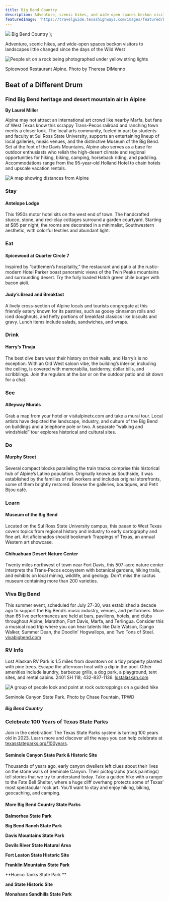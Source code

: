 ```yaml
---
title: Big Bend Country
description: Adventure, scenic hikes, and wide-open spaces beckon visitors to landscapes little changed since the days of the Wild West
featuredImage: 'https://travelguide.texashighways.com/images/featured/big-bend-country.jpg'
---
```


  <span>
    <img class="region-title-map" src={`../images/map-big-bend.png`}/>
    Big Bend Country
  </span>
);

<PageDescription>

Adventure, scenic hikes, and wide-open spaces beckon visitors to landscapes little changed since the days of the Wild West

</PageDescription>

<Row>

<Column colSm={12} colMd={6} colLg={10}>

![People sit on a rock being photographed under yellow string lights](images/big-bend-spicewood-restaurant-alpine.jpg)
<Caption>Spicewood Restaurant Alpine. Photo by Theresa DiMenno</Caption>

## **Beat of a Different Drum**

</Column>
</Row>

<Row>

<Column colSm={12} colMd={6} colLg={8}>

### Find Big Bend heritage and desert mountain air in Alpine

**By Laurel Miller**

Alpine may not attract an international art crowd like nearby Marfa, but fans of West Texas know this scrappy Trans-Pecos railroad and ranching town merits a closer look. The local arts community, fueled in part by students and faculty at Sul Ross State University, supports an entertaining lineup of local galleries, music venues, and the distinctive Museum of the Big Bend. Set at the foot of the Davis Mountains, Alpine also serves as a base for outdoor enthusiasts who relish the high-desert climate and regional opportunities for hiking, biking, camping, horseback riding, and paddling. Accommodations range from the 95-year-old Holland Hotel to chain hotels and upscale vacation rentals. 

</Column>

<Column colSm={3} colMd={2} colLg={3}>

![A map showing distances from Alpine](images/big-bend-map-alpine.png)

</Column>

</Row>

<Row>

<Column colSm={12} colMd={5} colLg={8}>

### Stay

#### Antelope Lodge

This 1950s motor hotel sits on the west end of town. The handcrafted stucco, stone, and red-clay cottages surround a garden courtyard. Starting at $85 per night, the rooms are decorated in a minimalist, Southwestern aesthetic, with colorful textiles and abundant light.

### Eat

#### Spicewood at Quarter Circle 7

Inspired by “cattlemen’s hospitality,” the restaurant and patio at the rustic-modern Hotel Parker boast panoramic views of the Twin Peaks mountains and surrounding desert. Try the fully loaded Hatch green chile burger with bacon aioli.

#### Judy’s Bread and Breakfast

A lively cross-section of Alpine locals and tourists congregate at this friendly eatery known for its pastries, such as gooey cinnamon rolls and iced doughnuts, and hefty portions of breakfast classics like biscuits and gravy. Lunch items include salads, sandwiches, and wraps.

### Drink

#### Harry’s Tinaja

The best dive bars wear their history on their walls, and Harry’s is no exception. With an Old West saloon vibe, the building’s interior, including the ceiling, is covered with memorabilia, taxidermy, dollar bills, and scribblings. Join the regulars at the bar or on the outdoor patio and sit down for a chat.

### See

#### Alleyway Murals

Grab a map from your hotel or ­visitalpinetx.com and take a mural tour. Local artists have depicted the landscape, industry, and culture of the Big Bend on buildings and a telephone pole or two. A separate “walking and windshield” tour explores historical and cultural sites.

### Do

#### Murphy Street
Several compact blocks paralleling the train tracks comprise this historical hub of Alpine’s Latino population. Originally known as Southside, it was established by the families of rail workers and includes original storefronts, some of them brightly restored. Browse the galleries, boutiques, and Petit Bijou café.

### Learn

#### Museum of the Big Bend

Located on the Sul Ross State University campus, this paean to West Texas covers topics from regional history and industry to early cartography and fine art. Art aficionados should bookmark Trappings of Texas, an annual Western art showcase. 

#### Chihuahuan Desert Nature Center

Twenty miles northwest of town near Fort Davis, this 507-acre nature center interprets the Trans-Pecos ecosystem with botanical gardens, hiking trails, and exhibits on local mining, wildlife, and geology. Don’t miss the cactus museum containing more than 200 varieties. 

### Viva Big Bend

This summer event, scheduled for July 27-30, was established a decade ago to support the Big Bend’s music industry, venues, and performers. More than 65 live performances are held at bars, pavilions, hotels, and clubs throughout Alpine, Marathon, Fort Davis, Marfa, and Terlingua. Consider this a musical road trip where you can hear talents like Dale Watson, Django Walker, Summer Dean, the Doodlin’ Hogwallops, and Two Tons of Steel. [vivabigbend.com](http://vivabigbend.com)

### RV Info

Lost Alaskan RV Park is 1.5 miles from downtown on a tidy property planted with pine trees. Escape the afternoon heat with a dip in the pool. Other amenities include laundry, barbecue grills, a dog park, a playground, tent sites, and rental cabins. 2401 SH 118; 
432-837-1136. [lostalaskan.com](http://lostalaskan.com)


</Column>

<Column colSm={12} colMd={3} colLg={3}>

<StatePark>

![A group of people look and point at rock outcroppings on a guided hike](images/big-bend-seminole-canyon.jpg)
<Caption>Seminole Canyon State Park. Photo by Chase Fountain, TPWD</Caption>

##### Big Bend Country

### Celebrate 100 Years of Texas State Parks

Join in the celebration! The Texas State Parks system is turning 100 years old in 2023. Learn more and discover all the ways you can help celebrate at [texasstateparks.org/100years](https://texasstateparks.org/100years).

#### Seminole Canyon State Park & Historic Site

Thousands of years ago, early canyon dwellers left clues about their lives on the stone walls of Seminole Canyon. Their pictographs (rock paintings) tell stories that we try to understand today. Take a guided hike with a ranger to the Fate Bell Shelter, where a huge cliff overhang protects some of Texas’ most spectacular rock art. You’ll want to stay and enjoy hiking, biking, geocaching, and camping.

#### More Big Bend Country State Parks

**Balmorhea State Park**
<br/>

**Big Bend Ranch State Park**
<br/>

**Davis Mountains State Park**
<br/>

**Devils River State Natural Area**
<br/>

**Fort Leaton State Historic Site**
<br/>

**Franklin Mountains State Park**
<br/>

**Hueco Tanks State Park **
<br/>

**and State Historic Site**
<br/>

**Monahans Sandhills State Park**
<br/>


</StatePark>

</Column>

</Row>

<Row>
<Column colSm={6} colMd={6} colLg={8}>
<RegionListing title="Big Bend Country" color="orange" region="BIG BEND COUNTRY"/>
</Column>

<Column colSm={6} colMd={4} colLg={4}>
<AdGroup id={['ad94']}/>
</Column>

</Row>
